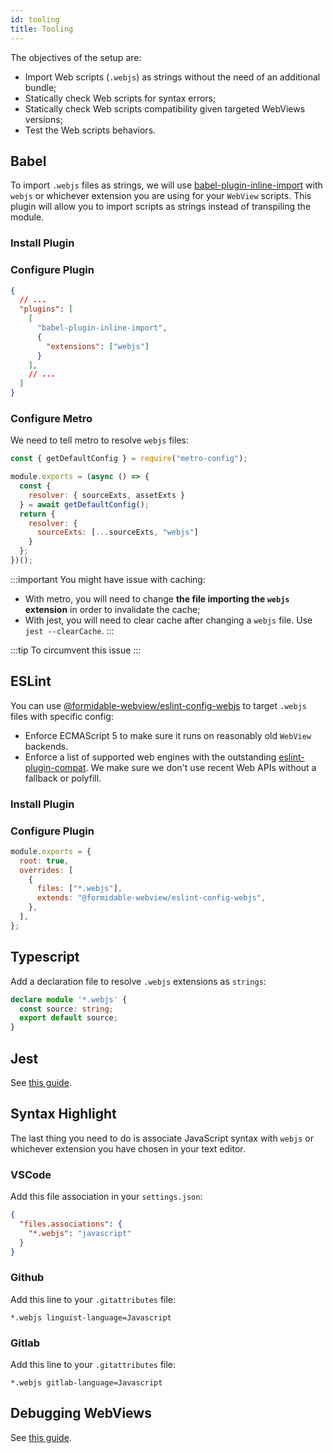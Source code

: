 ```yaml
---
id: tooling
title: Tooling
---
```



The objectives of the setup are:

- Import Web scripts (`.webjs`) as strings without the need of an additional bundle;
- Statically check Web scripts for syntax errors;
- Statically check Web scripts compatibility given targeted WebViews versions;
- Test the Web scripts behaviors.

## Babel

To import `.webjs` files as strings, we will use
[babel-plugin-inline-import](https://www.npmjs.com/package/babel-plugin-inline-import)
with `webjs` or whichever extension you are using for your `WebView` scripts.
This plugin will allow you to import scripts as strings instead of transpiling the module.

### Install Plugin

<InstallPackageSnippet dev packages="babel-plugin-inline-import" />

### Configure Plugin

```json title="babel.config.js"
{
  // ...
  "plugins": [
    [
      "babel-plugin-inline-import",
      {
        "extensions": ["webjs"]
      }
    ],
    // ...
  ]
}
```

### Configure Metro

We need to tell metro to resolve `webjs` files:

```js title="metro.config.js"
const { getDefaultConfig } = require("metro-config");

module.exports = (async () => {
  const {
    resolver: { sourceExts, assetExts }
  } = await getDefaultConfig();
  return {
    resolver: {
      sourceExts: [...sourceExts, "webjs"]
    }
  };
})();
```

:::important
You might have issue with caching:

- With metro, you will need to change **the file importing the `webjs` extension** in order to invalidate the cache;
- With jest, you will need to clear cache after changing a `webjs` file. Use `jest --clearCache`.
:::

:::tip
To circumvent this issue
:::

## ESLint

You can use
[@formidable-webview/eslint-config-webjs](https://github.com/formidable-webview/eslint-config-webjs)
to target `.webjs` files with specific config:

- Enforce ECMAScript 5 to make sure it runs on reasonably old `WebView`
  backends.
- Enforce a list of supported web engines with the outstanding
  [eslint-plugin-compat](https://www.npmjs.com/package/eslint-plugin-compat).
  We make sure we don't use recent Web APIs without a fallback or polyfill.

### Install Plugin

<InstallPackageSnippet dev packages="estlint-plugin-compat @formidable-webview/eslint-config-webjs" />

### Configure Plugin

```js title="eslint.js"
module.exports = {
  root: true,
  overrides: [
    {
      files: ["*.webjs"],
      extends: "@formidable-webview/eslint-config-webjs",
    },
  ],
};
```

## Typescript

Add a declaration file to resolve `.webjs` extensions as `strings`:

```ts title="webjs.d.ts"
declare module '*.webjs' {
  const source: string;
  export default source;
}
```

## Jest

See [this guide](./implementing-features#testing-with-jest).

## Syntax Highlight

The last thing you need to do is associate JavaScript syntax with `webjs` or whichever
extension you have chosen in your text editor.

### VSCode

Add this file association in your `settings.json`:

```json title="settings.json"
{
  "files.associations": {
    "*.webjs": "javascript"
  }
}
```

### Github

Add this line to your `.gitattributes` file:

```gitattributes title=".gitattributes"
*.webjs linguist-language=Javascript
```

### Gitlab

Add this line to your `.gitattributes` file:

```gitattributes title=".gitattributes"
*.webjs gitlab-language=Javascript
```

## Debugging WebViews

See [this guide](https://blog.vuplex.com/debugging-webviews/).

